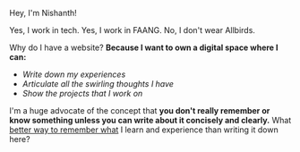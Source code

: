 Hey, I'm Nishanth!

Yes, I work in tech. Yes, I work in FAANG. No, I don't wear Allbirds.

Why do I have a website? **Because I want to own a digital space where I can:**
   * *Write down my experiences*
   * *Articulate all the swirling thoughts I have*
   * *Show the projects that I work on*

I'm a huge advocate of the concept that **you don't really remember or know something unless you can write about it concisely and clearly.**
What [better way to remember what](https://www.google.com/) I learn and experience than writing it down here?
